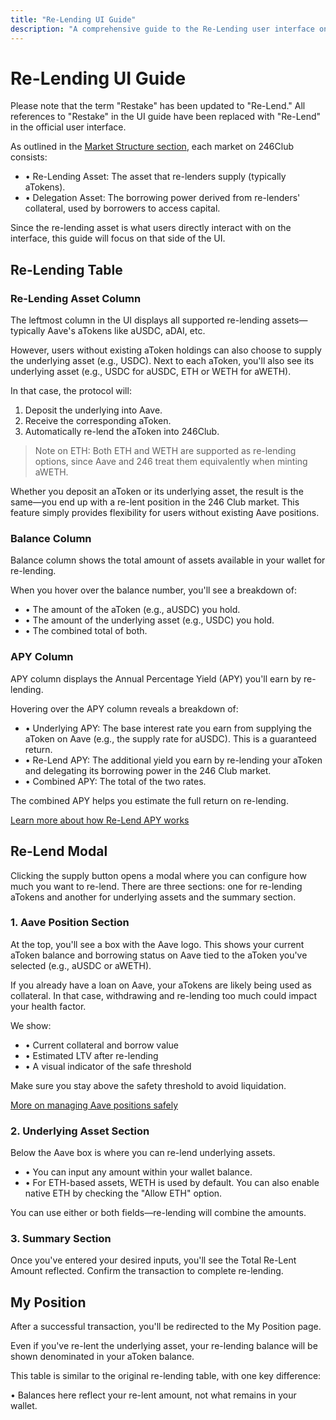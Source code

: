 ```yaml
---
title: "Re-Lending UI Guide"
description: "A comprehensive guide to the Re-Lending user interface on the 246 Club platform"
---
```


# Re-Lending UI Guide

Please note that the term "Restake" has been updated to "Re-Lend." All references to "Restake" in the UI guide have been replaced with "Re-Lend" in the official user interface.

As outlined in the [Market Structure section](architecture/market-structure), each market on 246Club consists:

- • Re-Lending Asset: The asset that re-lenders supply (typically aTokens).
- • Delegation Asset: The borrowing power derived from re-lenders' collateral, used by borrowers to access capital.

Since the re-lending asset is what users directly interact with on the interface, this guide will focus on that side of the UI.

## Re-Lending Table

### Re-Lending Asset Column

The leftmost column in the UI displays all supported re-lending assets—typically Aave's aTokens like aUSDC, aDAI, etc.

However, users without existing aToken holdings can also choose to supply the underlying asset (e.g., USDC). Next to each aToken, you'll also see its underlying asset (e.g., USDC for aUSDC, ETH or WETH for aWETH).

In that case, the protocol will:

1. Deposit the underlying into Aave.
2. Receive the corresponding aToken.
3. Automatically re-lend the aToken into 246Club.

> Note on ETH: Both ETH and WETH are supported as re-lending options, since Aave and 246 treat them equivalently when minting aWETH.

Whether you deposit an aToken or its underlying asset, the result is the same—you end up with a re-lent position in the 246 Club market. This feature simply provides flexibility for users without existing Aave positions.

### Balance Column

Balance column shows the total amount of assets available in your wallet for re-lending.

When you hover over the balance number, you'll see a breakdown of:

- • The amount of the aToken (e.g., aUSDC) you hold.
- • The amount of the underlying asset (e.g., USDC) you hold.
- • The combined total of both.

### APY Column

APY column displays the Annual Percentage Yield (APY) you'll earn by re-lending.

Hovering over the APY column reveals a breakdown of:

- • Underlying APY: The base interest rate you earn from supplying the aToken on Aave (e.g., the supply rate for aUSDC). This is a guaranteed return.
- • Re-Lend APY: The additional yield you earn by re-lending your aToken and delegating its borrowing power in the 246 Club market.
- • Combined APY: The total of the two rates.

The combined APY helps you estimate the full return on re-lending.

[Learn more about how Re-Lend APY works](re-lend-supply/quickstart#c23c0819)

## Re-Lend Modal

Clicking the supply button opens a modal where you can configure how much you want to re-lend. There are three sections: one for re-lending aTokens and another for underlying assets and the summary section.

### 1. Aave Position Section

At the top, you'll see a box with the Aave logo. This shows your current aToken balance and borrowing status on Aave tied to the aToken you've selected (e.g., aUSDC or aWETH).

If you already have a loan on Aave, your aTokens are likely being used as collateral. In that case, withdrawing and re-lending too much could impact your health factor.

We show:

- • Current collateral and borrow value
- • Estimated LTV after re-lending
- • A visual indicator of the safe threshold

Make sure you stay above the safety threshold to avoid liquidation.

[More on managing Aave positions safely](re-lend-supply/publish-your-docs#20d997f4)

### 2. Underlying Asset Section

Below the Aave box is where you can re-lend underlying assets.

- • You can input any amount within your wallet balance.
- • For ETH-based assets, WETH is used by default. You can also enable native ETH by checking the "Allow ETH" option.

You can use either or both fields—re-lending will combine the amounts.

### 3. Summary Section

Once you've entered your desired inputs, you'll see the Total Re-Lent Amount reflected. Confirm the transaction to complete re-lending.

## My Position

After a successful transaction, you'll be redirected to the My Position page.

Even if you've re-lent the underlying asset, your re-lending balance will be shown denominated in your aToken balance.

This table is similar to the original re-lending table, with one key difference:

• Balances here reflect your re-lent amount, not what remains in your wallet.